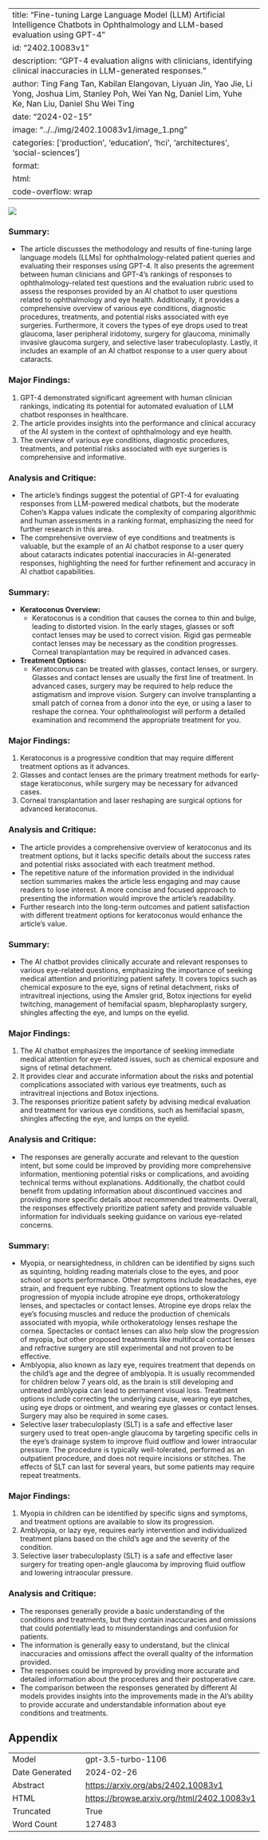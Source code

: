 
---
title: "Fine-tuning Large Language Model (LLM) Artificial Intelligence Chatbots in Ophthalmology and LLM-based evaluation using GPT-4"
id: "2402.10083v1"
description: "GPT-4 evaluation aligns with clinicians, identifying clinical inaccuracies in LLM-generated responses."
author: Ting Fang Tan, Kabilan Elangovan, Liyuan Jin, Yao Jie, Li Yong, Joshua Lim, Stanley Poh, Wei Yan Ng, Daniel Lim, Yuhe Ke, Nan Liu, Daniel Shu Wei Ting
date: "2024-02-15"
image: "../../img/2402.10083v1/image_1.png"
categories: ['production', 'education', 'hci', 'architectures', 'social-sciences']
format:
  html:
    code-overflow: wrap
---

![](../../img/2402.10083v1/image_1.png)

### Summary:
- The article discusses the methodology and results of fine-tuning large language models (LLMs) for ophthalmology-related patient queries and evaluating their responses using GPT-4. It also presents the agreement between human clinicians and GPT-4's rankings of responses to ophthalmology-related test questions and the evaluation rubric used to assess the responses provided by an AI chatbot to user questions related to ophthalmology and eye health. Additionally, it provides a comprehensive overview of various eye conditions, diagnostic procedures, treatments, and potential risks associated with eye surgeries. Furthermore, it covers the types of eye drops used to treat glaucoma, laser peripheral iridotomy, surgery for glaucoma, minimally invasive glaucoma surgery, and selective laser trabeculoplasty. Lastly, it includes an example of an AI chatbot response to a user query about cataracts.

### Major Findings:
1. GPT-4 demonstrated significant agreement with human clinician rankings, indicating its potential for automated evaluation of LLM chatbot responses in healthcare.
2. The article provides insights into the performance and clinical accuracy of the AI system in the context of ophthalmology and eye health.
3. The overview of various eye conditions, diagnostic procedures, treatments, and potential risks associated with eye surgeries is comprehensive and informative.

### Analysis and Critique:
- The article's findings suggest the potential of GPT-4 for evaluating responses from LLM-powered medical chatbots, but the moderate Cohen's Kappa values indicate the complexity of comparing algorithmic and human assessments in a ranking format, emphasizing the need for further research in this area.
- The comprehensive overview of eye conditions and treatments is valuable, but the example of an AI chatbot response to a user query about cataracts indicates potential inaccuracies in AI-generated responses, highlighting the need for further refinement and accuracy in AI chatbot capabilities.

### Summary:
- **Keratoconus Overview:**
  - Keratoconus is a condition that causes the cornea to thin and bulge, leading to distorted vision. In the early stages, glasses or soft contact lenses may be used to correct vision. Rigid gas permeable contact lenses may be necessary as the condition progresses. Corneal transplantation may be required in advanced cases.

- **Treatment Options:**
  - Keratoconus can be treated with glasses, contact lenses, or surgery. Glasses and contact lenses are usually the first line of treatment. In advanced cases, surgery may be required to help reduce the astigmatism and improve vision. Surgery can involve transplanting a small patch of cornea from a donor into the eye, or using a laser to reshape the cornea. Your ophthalmologist will perform a detailed examination and recommend the appropriate treatment for you.

### Major Findings:
1. Keratoconus is a progressive condition that may require different treatment options as it advances.
2. Glasses and contact lenses are the primary treatment methods for early-stage keratoconus, while surgery may be necessary for advanced cases.
3. Corneal transplantation and laser reshaping are surgical options for advanced keratoconus.

### Analysis and Critique:
- The article provides a comprehensive overview of keratoconus and its treatment options, but it lacks specific details about the success rates and potential risks associated with each treatment method.
- The repetitive nature of the information provided in the individual section summaries makes the article less engaging and may cause readers to lose interest. A more concise and focused approach to presenting the information would improve the article's readability.
- Further research into the long-term outcomes and patient satisfaction with different treatment options for keratoconus would enhance the article's value.

### Summary:
- The AI chatbot provides clinically accurate and relevant responses to various eye-related questions, emphasizing the importance of seeking medical attention and prioritizing patient safety. It covers topics such as chemical exposure to the eye, signs of retinal detachment, risks of intravitreal injections, using the Amsler grid, Botox injections for eyelid twitching, management of hemifacial spasm, blepharoplasty surgery, shingles affecting the eye, and lumps on the eyelid.

### Major Findings:
1. The AI chatbot emphasizes the importance of seeking immediate medical attention for eye-related issues, such as chemical exposure and signs of retinal detachment.
2. It provides clear and accurate information about the risks and potential complications associated with various eye treatments, such as intravitreal injections and Botox injections.
3. The responses prioritize patient safety by advising medical evaluation and treatment for various eye conditions, such as hemifacial spasm, shingles affecting the eye, and lumps on the eyelid.

### Analysis and Critique:
- The responses are generally accurate and relevant to the question intent, but some could be improved by providing more comprehensive information, mentioning potential risks or complications, and avoiding technical terms without explanations. Additionally, the chatbot could benefit from updating information about discontinued vaccines and providing more specific details about recommended treatments. Overall, the responses effectively prioritize patient safety and provide valuable information for individuals seeking guidance on various eye-related concerns.

### Summary:
- Myopia, or nearsightedness, in children can be identified by signs such as squinting, holding reading materials close to the eyes, and poor school or sports performance. Other symptoms include headaches, eye strain, and frequent eye rubbing. Treatment options to slow the progression of myopia include atropine eye drops, orthokeratology lenses, and spectacles or contact lenses. Atropine eye drops relax the eye's focusing muscles and reduce the production of chemicals associated with myopia, while orthokeratology lenses reshape the cornea. Spectacles or contact lenses can also help slow the progression of myopia, but other proposed treatments like multifocal contact lenses and refractive surgery are still experimental and not proven to be effective.
- Amblyopia, also known as lazy eye, requires treatment that depends on the child's age and the degree of amblyopia. It is usually recommended for children below 7 years old, as the brain is still developing and untreated amblyopia can lead to permanent visual loss. Treatment options include correcting the underlying cause, wearing eye patches, using eye drops or ointment, and wearing eye glasses or contact lenses. Surgery may also be required in some cases.
- Selective laser trabeculoplasty (SLT) is a safe and effective laser surgery used to treat open-angle glaucoma by targeting specific cells in the eye's drainage system to improve fluid outflow and lower intraocular pressure. The procedure is typically well-tolerated, performed as an outpatient procedure, and does not require incisions or stitches. The effects of SLT can last for several years, but some patients may require repeat treatments.

### Major Findings:
1. Myopia in children can be identified by specific signs and symptoms, and treatment options are available to slow its progression.
2. Amblyopia, or lazy eye, requires early intervention and individualized treatment plans based on the child's age and the severity of the condition.
3. Selective laser trabeculoplasty (SLT) is a safe and effective laser surgery for treating open-angle glaucoma by improving fluid outflow and lowering intraocular pressure.

### Analysis and Critique:
- The responses generally provide a basic understanding of the conditions and treatments, but they contain inaccuracies and omissions that could potentially lead to misunderstandings and confusion for patients.
- The information is generally easy to understand, but the clinical inaccuracies and omissions affect the overall quality of the information provided.
- The responses could be improved by providing more accurate and detailed information about the procedures and their postoperative care.
- The comparison between the responses generated by different AI models provides insights into the improvements made in the AI's ability to provide accurate and understandable information about eye conditions and treatments.

## Appendix

|          |          |
|----------|----------|
| Model     | gpt-3.5-turbo-1106       |
| Date Generated     | 2024-02-26       |
| Abstract | [https://arxiv.org/abs/2402.10083v1](https://arxiv.org/abs/2402.10083v1)        |
| HTML     | [https://browse.arxiv.org/html/2402.10083v1](https://browse.arxiv.org/html/2402.10083v1)       |
| Truncated       | True       |
| Word Count       | 127483       |